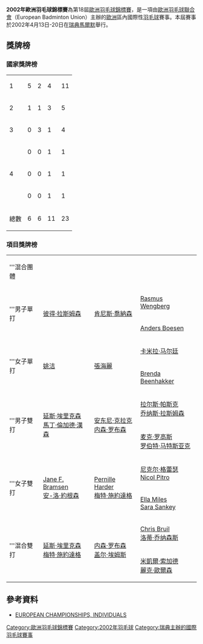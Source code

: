 {{noteTA|G1=Badminton}}
{{infobox badminton event
|name           = 2002年歐洲羽毛球錦標賽
|image          = 
|size           = 
|caption        =
|dates          = 2002年4月13日－4月20日
|number_edition = 第18屆
|level          =
|prize_money    = 
|location       = {{SWE}}[[馬爾默|馬爾默]]
|venue          = 
|previous       = 2000年歐洲羽毛球錦標賽
|next           = 2004年歐洲羽毛球錦標賽
}}
'''2002年歐洲羽毛球錦標賽'''為第18屆[[歐洲羽毛球錦標賽|歐洲羽毛球錦標賽]]，是一項由[[歐洲羽毛球聯合會|歐洲羽毛球聯合會]]（European Badminton Union）主辦的[[歐洲|歐洲]]區內國際性[[羽毛球|羽毛球]]賽事。本屆賽事於2002年4月13日-20日在[[瑞典|瑞典]][[馬爾默|馬爾默]]舉行。

==獎牌榜==
===國家獎牌榜===
{| {{RankedMedalTable}}
|-
|1 || style=text-align:left| {{bat|DEN}}||5||2||4||11
|-
|2 || style=text-align:left| {{bat|NED}}||1||1||3||5
|-
|3 || style=text-align:left| {{bat|ENG}}||0||3||1||4
|-
|rowspan=3 |4 || style=text-align:left| {{bat|GER}}||0||0||1||1
|-
|style=text-align:left| {{bat|POL}}||0||0||1||1
|-
|style=text-align:left| {{bat|SWE}}||0||0||1||1
|- class="sortbottom"
!colspan=2|總數|| 6 || 6 || 11 || 23
|}

===項目獎牌榜===
{| {{MedalistTable|labelwidth=80px|type=項目|style=font-size:small;}}
|-
|'''混合團體
|{{bat|DEN}}
|{{bat|ENG}}
|{{bat|NED}}

|-
|rowspan=2|'''男子單打
|rowspan=2|{{flagicon|DEN}} [[彼得·拉斯姆森|彼得·拉斯姆森]]
|rowspan=2|{{flagicon|DEN}} [[肯尼斯·喬納森|肯尼斯·喬納森]]
|{{flagicon|SWE}} [[Rasmus_Wengberg|Rasmus Wengberg]]
|-
|{{flagicon|DEN}} [[Anders_Boesen|Anders Boesen]]
|-
|rowspan=2|'''女子單打
|rowspan=2|{{flagicon|NED}} [[姚洁|姚洁]]
|rowspan=2|{{flagicon|NED}} [[張海麗|張海麗]]
|{{flagicon|DEN}} [[卡米拉·马尔廷|卡米拉·马尔廷]]
|-
|{{flagicon|NED}} [[Brenda_Beenhakker|Brenda Beenhakker]]
|-
|rowspan=2|'''男子雙打
|rowspan=2|{{flagicon|DEN}} [[延斯·埃里克森|延斯·埃里克森]]<br/>{{flagicon|DEN}} [[馬丁·倫加德·漢森|馬丁·倫加德·漢森]]
|rowspan=2|{{flagicon|ENG}} [[安东尼·克拉克|安东尼·克拉克]]<br/>{{flagicon|ENG}} [[内森·罗布森|内森·罗布森]]
|{{flagicon|DEN}} [[拉尔斯·帕斯克|拉尔斯·帕斯克]]<br/>{{flagicon|DEN}} [[乔纳斯·拉斯姆森|乔纳斯·拉斯姆森]]
|-
|{{flagicon|POL}} [[麦克·罗高斯|麦克·罗高斯]]<br/>{{flagicon|POL}} [[罗伯特·马特斯亚克|罗伯特·马特斯亚克]]
|-
|rowspan=2|'''女子雙打
|rowspan=2|{{flagicon|DEN}} [[Jane_F._Bramsen|Jane F. Bramsen]]<br/>{{flagicon|DEN}} [[安-洛·約根森|安-洛·約根森]]
|rowspan=2|{{flagicon|DEN}} [[Pernille_Harder|Pernille Harder]]<br/>{{flagicon|DEN}} [[梅特·施約達格|梅特·施約達格]]
|{{flagicon|GER}} [[尼克尔·格蕾瑟|尼克尔·格蕾瑟]]<br/>{{flagicon|GER}} [[Nicol_Pitro|Nicol Pitro]]
|-
|{{flagicon|ENG}} [[Ella_Miles|Ella Miles]]<br/>{{flagicon|ENG}} [[Sara_Sankey|Sara Sankey]]
|-
|rowspan=2|'''混合雙打
|rowspan=2|{{flagicon|DEN}} [[延斯·埃里克森|延斯·埃里克森]]<br/>{{flagicon|DEN}} [[梅特·施約達格|梅特·施約達格]]
|rowspan=2|{{flagicon|ENG}} [[内森·罗布森|内森·罗布森]]<br/>{{flagicon|ENG}} [[盖尔·埃姆斯|盖尔·埃姆斯]]
|{{flagicon|NED}} [[Chris_Bruil|Chris Bruil]]<br/>{{flagicon|NED}} [[洛蒂·乔纳森斯|洛蒂·乔纳森斯]]
|-
|{{flagicon|DEN}} [[米凱爾·索加德|米凱爾·索加德]]<br/>{{flagicon|DEN}} [[麗克·歐爾森|麗克·歐爾森]]
|}

==參考資料==
{{reflist}}
*[http://badmintoneurope.com/cms/?&pageid=6077 EUROPEAN CHAMPIONSHIPS, INDIVIDUALS]{{Wayback|url=http://badmintoneurope.com/cms/?&pageid=6077 |date=20160323125358 }}{{en}}

{{歐洲羽毛球錦標賽}}

[[Category:歐洲羽毛球錦標賽|Category:歐洲羽毛球錦標賽]]
[[Category:2002年羽毛球|Category:2002年羽毛球]]
[[Category:瑞典主辦的國際羽毛球賽事|Category:瑞典主辦的國際羽毛球賽事]]